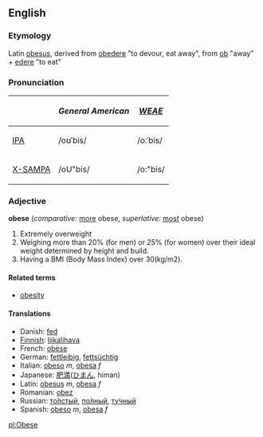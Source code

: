 ==English==
===Etymology===
Latin [[obesus]], derived from [[obedere]] "to devour, eat away", from [[ob]] "away" + [[edere]] "to eat"

===Pronunciation===
{| border=1 cellpadding=5
! !! ''General American'' !! ''[[WEAE]]''
|-
| [[w:IPA|IPA]] || /oʊˈbis/ || /oːˈbis/
|-
| [[w:X-SAMPA|X-SAMPA]] || /oU"bis/ || /o:"bis/
|}

===Adjective===
'''obese''' (''comparative:'' [[more]] obese, ''superlative:'' [[most]] obese)
#Extremely overweight
#Weighing more than 20% (for men) or 25% (for women) over their ideal weight determined by height and build.
#Having a BMI (Body Mass Index) over 30(kg/m2).

====Related terms====
*[[obesity]]

====Translations====
*Danish: [[fed]]
*[[Finnish]]: [[liikalihava]]
*French: [[obèse]]
*German: [[fettleibig]], [[fettsüchtig]]
*Italian: [[obeso]] ''m'', [[obesa]] ''f''
*Japanese: [[肥満]]([[ひまん]], himan)
*Latin: [[obesus]] ''m'', [[obesa]] ''f''
*Romanian: [[obez]]
*Russian: [[толстый|то́лстый]], [[полный|по́лный]], [[тучный|ту́чный]]
*Spanish: [[obeso]] ''m'', [[obesa]] ''f''

[[pl:Obese]]